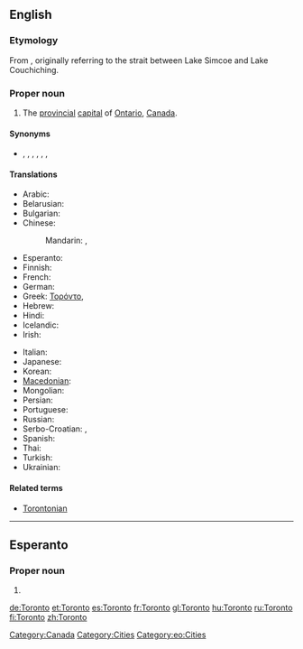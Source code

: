 ==English==
{{wikipedia}}

===Etymology===
From {{etyl|moh}} {{term|tkaronto||where trees stand in water}}, originally referring to the strait between Lake Simcoe and Lake Couchiching.

===Proper noun===
{{en-proper noun}}

# The [[provincial]] [[capital]] of [[Ontario]], [[Canada]].

====Synonyms====
* {{sense|city}} {{l|en|Big Smoke|The Big Smoke}}, {{l|en|Hogtown}}, {{l|en|Hollywood North}}, {{l|en|Muddy York}} {{qualifier|historical nickname}}, {{l|en|Queen City}}, {{l|en|T.O.}}, {{l|en|York}} {{qualifier|former name}}

====Translations====
{{trans-top|provincial capital on Ontario, Canada}}
* Arabic: {{t|ar|تورونتو|m|tr=turuuntu, torontu}}
* Belarusian: {{t|be|Таронта|m|tr=Tarónta|xs=Belarusian}}
* Bulgarian: {{t-|bg|Торонто|tr=Torónto}}
* Chinese:
*: Mandarin: {{t-|cmn|多倫多|sc=Hani}},  {{t-|cmn|多伦多|tr=Duōlúnduō|sc=Hani}}
* Esperanto: {{t-|eo|Toronto|xs=Esperanto}}
* Finnish: {{t+|fi|Toronto}}
* French: {{t+|fr|Toronto|m}}
* German: {{t+|de|Toronto|n}}
* Greek: [[Τορόντο]],  {{t|el|Τορόντο|tr=Torónto}}
* Hebrew: {{t|he|טורונטו}}
* Hindi: {{t|hi|टोरंटो|tr=ṭōraṇṭō|xs=Hindi}}
* Icelandic: {{t-|is|Torontó}}
* Irish: {{t-|ga|Torontó|m|xs=Irish}}
{{trans-mid}}
* Italian: {{t-|it|Toronto|m}}
* Japanese: {{t-|ja|トロント|tr=Toronto}}
* Korean: {{t|ko|토론토|tr=Toronto|sc=Hang}}
* [[Macedonian]]: {{t-|mk|Торонто|tr=Torónto}}
* Mongolian: {{t-|mn|Торонто|tr=Torónto|sc=Cyrl|xs=Mongolian}}
* Persian: {{t|fa|تورنتو|xs=Persian}}
* Portuguese: {{t-|pt|Toronto|m}}
* Russian: {{t-|ru|Торонто|tr=Torónto}} {{indeclinable}}
* Serbo-Croatian: {{t|sh|Торонто|sc=Cyrl|xs=Serbo-Croatian}},  {{t|sh|Toronto|xs=Serbo-Croatian}}
* Spanish: {{t+|es|Toronto|m}}
* Thai: {{t|th|โทรอนโต}}
* Turkish: {{t|tr|Toronto}}
* Ukrainian: {{t-|uk|Торонто|m|tr=Torónto|xs=Ukrainian}}
{{trans-bottom}}

====Related terms====
* [[Torontonian]]

[[Category:Canada]]
[[Category:Cities]]

----

==Esperanto==

===Proper noun===
{{eo-proper noun}}

# {{l|en|Toronto}}

[[Category:eo:Cities]]

[[de:Toronto]]
[[et:Toronto]]
[[es:Toronto]]
[[fr:Toronto]]
[[gl:Toronto]]
[[hu:Toronto]]
[[ru:Toronto]]
[[fi:Toronto]]
[[zh:Toronto]]